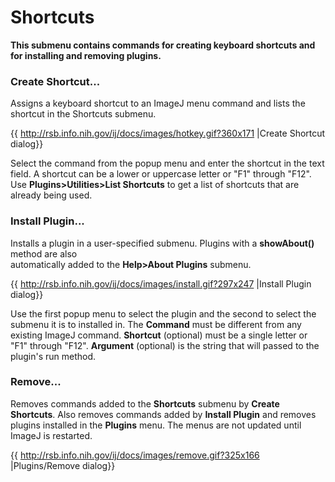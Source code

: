 = Shortcuts =

'''This submenu contains commands for creating keyboard shortcuts and for installing and removing plugins.'''

=== Create Shortcut... ===

Assigns a keyboard shortcut to an ImageJ menu command and lists the shortcut in the Shortcuts submenu.

{{ http://rsb.info.nih.gov/ij/docs/images/hotkey.gif?360x171 |Create Shortcut dialog}}

Select the command from the popup menu and enter the shortcut in the text field. A shortcut can be a lower or uppercase letter or "F1" through "F12". Use '''Plugins>Utilities>List Shortcuts''' to get a list of shortcuts that are already being used.

=== Install Plugin... ===

Installs a plugin in a user-specified submenu. Plugins with a '''showAbout()''' method are also<br />automatically added to the '''Help>About Plugins''' submenu.

{{ http://rsb.info.nih.gov/ij/docs/images/install.gif?297x247 |Install Plugin dialog}}

Use the first popup menu to select the plugin and the second to select the submenu it is to installed in. The '''Command''' must be different from any existing ImageJ command. '''Shortcut''' (optional) must be a single letter or "F1" through "F12". '''Argument''' (optional) is the string that will passed to the plugin's run method.

=== Remove... ===

Removes commands added to the '''Shortcuts''' submenu by '''Create Shortcuts'''. Also removes commands added by '''Install Plugin''' and removes plugins installed in the '''Plugins''' menu. The menus are not updated until ImageJ is restarted.

{{ http://rsb.info.nih.gov/ij/docs/images/remove.gif?325x166 |Plugins/Remove dialog}}
